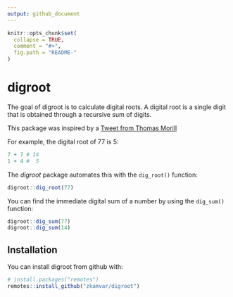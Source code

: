 ```yaml
---
output: github_document
---
```


<!-- README.md is generated from README.Rmd. Please edit that file -->

```r
knitr::opts_chunk$set(
  collapse = TRUE,
  comment = "#>",
  fig.path = "README-"
)
```

# digroot

The goal of digroot is to calculate digital roots. A digital root is a single
digit that is obtained through a recursive sum of digits.

This package was inspired by a [Tweet from Thomas Morill](https://twitter.com/tsmorrill/status/1028108510746226688)

For example, the digital root of 77 is 5:

```r
7 + 7 # 14
1 + 4 #  5
```

The *digroot* package automates this with the `dig_root()` function:

```r
digroot::dig_root(77)
```

You can find the immediate digital sum of a number by using the `dig_sum()`
function:

```r
digroot::dig_sum(77)
digroot::dig_sum(14)
```

## Installation

You can install digroot from github with:

```r
# install.packages("remotes")
remotes::install_github("zkamvar/digroot")
```

